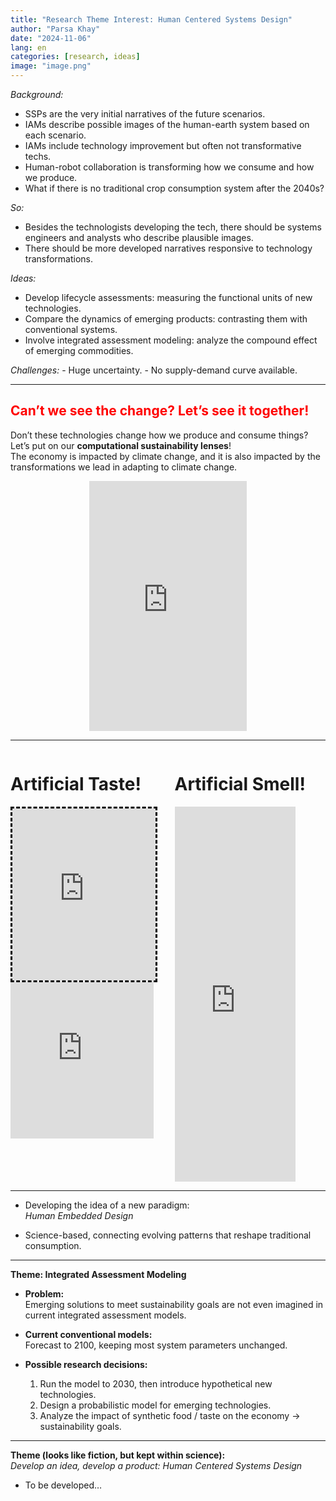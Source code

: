 ```yaml
---
title: "Research Theme Interest: Human Centered Systems Design"
author: "Parsa Khay"
date: "2024-11-06"
lang: en
categories: [research, ideas]
image: "image.png"
---
```


*Background:*

- SSPs are the very initial narratives of the future scenarios. 
- IAMs describe possible images of the human-earth system based on each scenario. 
- IAMs include technology improvement but often not transformative techs. 
- Human-robot collaboration is transforming how we consume and how we produce. 
- What if there is no traditional crop consumption system after the 2040s?

*So:*

- Besides the technologists developing the tech, there should be systems engineers and analysts who describe plausible images. 
- There should be more developed narratives responsive to technology transformations.

*Ideas:*

- Develop lifecycle assessments: measuring the functional units of new technologies.
- Compare the dynamics of emerging products: contrasting them with conventional systems.
- Involve integrated assessment modeling: analyze the compound effect of emerging commodities.  

*Challenges:*
- Huge uncertainty. 
- No supply-demand curve available.

---

## <span style="color:red;">Can't we see the change? Let's see it together!</span>

Don’t these technologies change how we produce and consume things?  
Let’s put on our **computational sustainability lenses**!  
The economy is impacted by climate change, and it is also impacted by the transformations we lead in adapting to climate change.

<div style="text-align: center;">
  <iframe src="https://www.linkedin.com/embed/feed/update/urn:li:ugcPost:6976362101502058496" 
          height="400" width="50%" frameborder="0" allowfullscreen 
          title="Embedded post"></iframe>
</div>

---

:::{.columns}

::: {.column width="50%"}
# Artificial Taste!
<iframe src="https://tech.notco.com/case-studies" 
        style="border:3px #000000 dashed;" 
        name="NotCo" 
        scrolling="yes" 
        frameborder="1" 
        height="275" width="95%" allowfullscreen></iframe>

<iframe width="95%" height="250" 
        src="https://www.youtube.com/embed/jACqrk2ID_w" 
        title="Welcome to NotCo. We are Not Another Company." 
        frameborder="0" 
        allow="accelerometer; autoplay; clipboard-write; encrypted-media; gyroscope; picture-in-picture; web-share" 
        referrerpolicy="strict-origin-when-cross-origin" 
        allowfullscreen></iframe>
:::

::: {.column width="50%"}

# Artificial Smell!

<iframe height="600px" width="80%" 
        src="https://www.youtube.com/embed/bVzn2fqeBy0" 
        title="Scent Teleportation" 
        frameborder="0" 
        allow="accelerometer; autoplay; clipboard-write; encrypted-media; gyroscope; picture-in-picture; web-share" 
        referrerpolicy="strict-origin-when-cross-origin" 
        allowfullscreen></iframe>
:::

:::

---

- Developing the idea of a new paradigm:  
  *Human Embedded Design*

- Science-based, connecting evolving patterns that reshape traditional consumption.  

---

**Theme: Integrated Assessment Modeling**

- **Problem:**  
  Emerging solutions to meet sustainability goals are not even imagined in current integrated assessment models.  

- **Current conventional models:**  
  Forecast to 2100, keeping most system parameters unchanged.  

- **Possible research decisions:**  
  1. Run the model to 2030, then introduce hypothetical new technologies.  
  2. Design a probabilistic model for emerging technologies.  
  3. Analyze the impact of synthetic food / taste on the economy → sustainability goals.  

---

**Theme (looks like fiction, but kept within science):**  
*Develop an idea, develop a product: Human Centered Systems Design*  

- To be developed...
